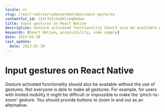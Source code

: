 ```yaml
---
locale: nl
slug: /react-native/codevoorbeelden/input-gestures
contentful_id: CXsFJVZjGe9HlzVq8oOow
title: Input gestures on React Native
description: Gesture activated functionality should also be available without the use of gestures.
keywords: [React Native, accessibility, code sample]
date: 2023-01-30
last_update:
  date: 2023-01-30
---
```


# Input gestures on React Native

Gesture activated functionality should also be available without the use of gestures. Not everyone is able to make all gestures. For example, for users with limited mobility it might be difficult or impossible to make the 'pinch-to-zoom' gesture. You should provide buttons to zoom in and out as an alternative.

<CodeSample id="input-gestures" platform="react native" locale="nl"/>
